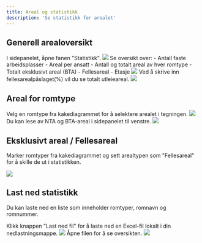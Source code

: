 ```yaml
---
title: Areal og statistikk
description: 'Se statistikk for arealet'
---
```


## Generell arealoversikt

<Steps>
  <Step title="Åpne statistikk-panelet">
    I sidepanelet, åpne fanen "Statistikk".
    <Frame type="glass">
        <img src="/images/engine/arealer/areal-og-statistikk/arealoversikt/steg-1.png" />
    </Frame>
  </Step>
  <Step title="Les av statistikk">
    Se oversikt over:
    - Antall faste arbeidsplasser
    - Areal per ansatt
    - Antall og totalt areal av hver romtype
    - Totalt eksklusivt areal (BTA)
    - Fellesareal - Etasje
    <Frame type="glass">
        <img src="/images/engine/arealer/areal-og-statistikk/arealoversikt/steg-2.png" />
    </Frame>
  </Step>
  <Step title="Juster påslag">
    Ved å skrive inn fellesarealpåslaget(%) vil du se totalt utleieareal. 
    <Frame type="glass">
        <img src="/images/engine/arealer/areal-og-statistikk/arealoversikt/steg-3.png" />
    </Frame>
  </Step>
</Steps>

## Areal for romtype

<Steps>
  <Step title="Velg en romtype">
    Velg en romtype fra kakediagrammet for å selektere arealet i tegningen.
    <Frame type="glass">
        <img src="/images/engine/arealer/areal-og-statistikk/areal-romtype/steg-1.png" />
    </Frame>
  </Step>
  <Step title="Les av areal">
    Du kan lese av NTA og BTA-areal i sidepanelet til venstre.
    <Frame type="glass">
        <img src="/images/engine/arealer/areal-og-statistikk/areal-romtype/steg-2.png" />
    </Frame>
  </Step>
</Steps>

## Eksklusivt areal / Fellesareal

Marker romtyper fra kakediagrammet og sett arealtypen som "Fellesareal" for å skille de ut i statistikken.

<Frame type="glass">
    <img src="/images/engine/arealer/areal-og-statistikk/eksklusivt-areal-fellesareal.png" />
</Frame>

## Last ned statistikk

Du kan laste ned en liste som inneholder romtyper, romnavn og romnummer. 

<Steps>
  <Step title="Last ned excel-fil">
    Klikk knappen "Last ned fil" for å laste ned en Excel-fil lokalt i din nedlastningsmappe.
    <Frame type="glass">
      <img src="/images/engine/arealer/areal-og-statistikk/last-ned-statistikk/steg-1.png" />
    </Frame>
  </Step>
  <Step title="Åpne fil">
    Åpne filen for å se oversikten.
    <Frame type="glass">
      <img src="/images/engine/arealer/areal-og-statistikk/last-ned-statistikk/steg-2.png" />
    </Frame>
  </Step>
</Steps>

